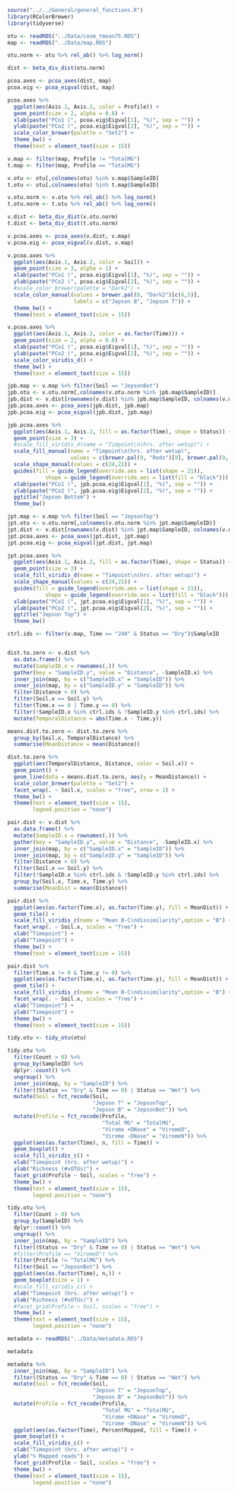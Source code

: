 ```r
source("../../General/general_functions.R")
library(RColorBrewer)
library(tidyverse)
```

```r
otu <- readRDS("../Data/covm_tmean75.RDS")
map <- readRDS("../Data/map.RDS")

otu.norm <- otu %>% rel_ab() %>% log_norm()
```


```r
dist <- beta_div_dist(otu.norm)
```

```r
pcoa.axes <- pcoa_axes(dist, map)
pcoa.eig <- pcoa_eigval(dist, map)

pcoa.axes %>% 
  ggplot(aes(Axis.1, Axis.2, color = Profile)) +
  geom_point(size = 2, alpha = 0.8) +
  xlab(paste("PCo1 (", pcoa.eig$Eigval[1], "%)", sep = "")) +
  ylab(paste("PCo2 (", pcoa.eig$Eigval[2], "%)", sep = "")) +
  scale_color_brewer(palette = "Set2") +
  theme_bw() +
  theme(text = element_text(size = 15))
```

```r
v.map <- filter(map, Profile != "TotalMG")
t.map <- filter(map, Profile == "TotalMG")

v.otu <- otu[,colnames(otu) %in% v.map$SampleID]
t.otu <- otu[,colnames(otu) %in% t.map$SampleID]

v.otu.norm <- v.otu %>% rel_ab() %>% log_norm()
t.otu.norm <- t.otu %>% rel_ab() %>% log_norm()

v.dist <- beta_div_dist(v.otu.norm)
t.dist <- beta_div_dist(t.otu.norm)
```


```r
v.pcoa.axes <- pcoa_axes(v.dist, v.map)
v.pcoa.eig <- pcoa_eigval(v.dist, v.map)

v.pcoa.axes %>% 
  ggplot(aes(Axis.1, Axis.2, color = Soil)) +
  geom_point(size = 3, alpha = 1) +
  xlab(paste("PCo1 (", pcoa.eig$Eigval[1], "%)", sep = "")) +
  ylab(paste("PCo2 (", pcoa.eig$Eigval[2], "%)", sep = "")) +
  #scale_color_brewer(palette = "Dark2") +
  scale_color_manual(values = brewer.pal(8, "Dark2")[c(6,5)],
                     labels = c("Jepson B", "Jepson T")) +
  theme_bw() +
  theme(text = element_text(size = 15))

v.pcoa.axes %>% 
  ggplot(aes(Axis.1, Axis.2, color = as.factor(Time))) +
  geom_point(size = 2, alpha = 0.8) +
  xlab(paste("PCo1 (", pcoa.eig$Eigval[1], "%)", sep = "")) +
  ylab(paste("PCo2 (", pcoa.eig$Eigval[2], "%)", sep = "")) +
  scale_color_viridis_d() +
  theme_bw() +
  theme(text = element_text(size = 15))
```

```r
jpb.map <- v.map %>% filter(Soil == "JepsonBot")
jpb.otu <- v.otu.norm[,colnames(v.otu.norm %in% jpb.map$SampleID)]
jpb.dist <- v.dist[rownames(v.dist) %in% jpb.map$SampleID, colnames(v.dist) %in% jpb.map$SampleID]
jpb.pcoa.axes <- pcoa_axes(jpb.dist, jpb.map)
jpb.pcoa.eig <- pcoa_eigval(jpb.dist, jpb.map)

jpb.pcoa.axes %>% 
  ggplot(aes(Axis.1, Axis.2, fill = as.factor(Time), shape = Status)) +
  geom_point(size = 3) +
  #scale_fill_viridis_d(name = "Timpoint\n(hrs. after wetup)") +
  scale_fill_manual(name = "Timpoint\n(hrs. after wetup)",
                    values = c(brewer.pal(9, "Reds")[9], brewer.pal(9, "Blues")[c(9,7,5,3,2,1)])) +
  scale_shape_manual(values = c(24,21)) +
  guides(fill = guide_legend(override.aes = list(shape = 21)),
            shape = guide_legend(override.aes = list(fill = "black"))) +
  xlab(paste("PCo1 (", jpb.pcoa.eig$Eigval[1], "%)", sep = "")) +
  ylab(paste("PCo2 (", jpb.pcoa.eig$Eigval[2], "%)", sep = "")) +
  ggtitle("Jepson Bottom") +
  theme_bw()
```

```r
jpt.map <- v.map %>% filter(Soil == "JepsonTop")
jpt.otu <- v.otu.norm[,colnames(v.otu.norm %in% jpt.map$SampleID)]
jpt.dist <- v.dist[rownames(v.dist) %in% jpt.map$SampleID, colnames(v.dist) %in% jpt.map$SampleID]
jpt.pcoa.axes <- pcoa_axes(jpt.dist, jpt.map)
jpt.pcoa.eig <- pcoa_eigval(jpt.dist, jpt.map)

jpt.pcoa.axes %>% 
  ggplot(aes(Axis.1, Axis.2, fill = as.factor(Time), shape = Status)) +
  geom_point(size = 3) +
  scale_fill_viridis_d(name = "Timpoint\n(hrs. after wetup)") +
  scale_shape_manual(values = c(24,21)) +
  guides(fill = guide_legend(override.aes = list(shape = 21)),
            shape = guide_legend(override.aes = list(fill = "black"))) +
  xlab(paste("PCo1 (", jpt.pcoa.eig$Eigval[1], "%)", sep = "")) +
  ylab(paste("PCo2 (", jpt.pcoa.eig$Eigval[2], "%)", sep = "")) +
  ggtitle("Jepson Top") +
  theme_bw()
```
```r
ctrl.ids <- filter(v.map, Time == "240" & Status == "Dry")$SampleID


dist.to.zero <- v.dist %>% 
  as.data.frame() %>% 
  mutate(SampleID.x = rownames(.)) %>% 
  gather(key = "SampleID.y", value = "Distance", -SampleID.x) %>% 
  inner_join(map, by = c("SampleID.x" = "SampleID")) %>% 
  inner_join(map, by = c("SampleID.y" = "SampleID")) %>% 
  filter(Distance > 0) %>% 
  filter(Soil.x == Soil.y) %>% 
  filter(Time.x == 0 | Time.y == 0) %>% 
  filter(!SampleID.x %in% ctrl.ids & !SampleID.y %in% ctrl.ids) %>% 
  mutate(TemporalDistance = abs(Time.x - Time.y)) 

means.dist.to.zero <- dist.to.zero %>% 
  group_by(Soil.x, TemporalDistance) %>% 
  summarise(MeanDistance = mean(Distance))

dist.to.zero %>% 
  ggplot(aes(TemporalDistance, Distance, color = Soil.x)) +
  geom_point() +
  geom_line(data = means.dist.to.zero, aes(y = MeanDistance)) +
  scale_color_brewer(palette = "Set2") +
  facet_wrap(. ~ Soil.x, scales = "free", nrow = 1) +
  theme_bw() +
  theme(text = element_text(size = 15),
        legend.position = "none")
```
```r
pair.dist <- v.dist %>% 
  as.data.frame() %>% 
  mutate(SampleID.x = rownames(.)) %>% 
  gather(key = "SampleID.y", value = "Distance", -SampleID.x) %>% 
  inner_join(map, by = c("SampleID.x" = "SampleID")) %>% 
  inner_join(map, by = c("SampleID.y" = "SampleID")) %>% 
  filter(Distance > 0) %>% 
  filter(Soil.x == Soil.y) %>% 
  filter(!SampleID.x %in% ctrl.ids & !SampleID.y %in% ctrl.ids) %>% 
  group_by(Soil.x, Time.x, Time.y) %>% 
  summarise(MeanDist = mean(Distance)) 

pair.dist %>% 
  ggplot(aes(as.factor(Time.x), as.factor(Time.y), fill = MeanDist)) +
  geom_tile() +
  scale_fill_viridis_c(name = "Mean B-C\ndissimilarity",option = "B") +
  facet_wrap(. ~ Soil.x, scales = "free") +
  xlab("Timepoint") +
  ylab("Timepoint") +
  theme_bw() +
  theme(text = element_text(size = 15))

pair.dist %>% 
  filter(Time.x != 0 & Time.y != 0) %>% 
  ggplot(aes(as.factor(Time.x), as.factor(Time.y), fill = MeanDist)) +
  geom_tile() +
  scale_fill_viridis_c(name = "Mean B-C\ndissimilarity",option = "B") +
  facet_wrap(. ~ Soil.x, scales = "free") +
  xlab("Timepoint") +
  ylab("Timepoint") +
  theme_bw() +
  theme(text = element_text(size = 15))
```

```r
tidy.otu <- tidy_otu(otu)

tidy.otu %>% 
  filter(Count > 0) %>% 
  group_by(SampleID) %>% 
  dplyr::count() %>% 
  ungroup() %>% 
  inner_join(map, by = "SampleID") %>% 
  filter((Status == "Dry" & Time == 0) | Status == "Wet") %>% 
  mutate(Soil = fct_recode(Soil,
                           "Jepson T" = "JepsonTop",
                           "Jepson B" = "JepsonBot")) %>% 
  mutate(Profile = fct_recode(Profile,
                              "Total MG" = "TotalMG",
                              "Virome +DNase" = "ViromeD",
                              "Virome -DNase" = "ViromeN")) %>% 
  ggplot(aes(as.factor(Time), n, fill = Time)) +
  geom_boxplot() +
  scale_fill_viridis_c() +
  xlab("Timepoint (hrs. after wetup)") +
  ylab("Richness (#vOTUs)") +
  facet_grid(Profile ~ Soil, scales = "free") +
  theme_bw() +
  theme(text = element_text(size = 15),
        legend.position = "none")

tidy.otu %>% 
  filter(Count > 0) %>% 
  group_by(SampleID) %>% 
  dplyr::count() %>% 
  ungroup() %>% 
  inner_join(map, by = "SampleID") %>% 
  filter((Status == "Dry" & Time == 0) | Status == "Wet") %>% 
  #filter(Profile == "ViromeD") %>% 
  filter(Profile != "TotalMG") %>% 
  filter(Soil == "JepsonBot") %>% 
  ggplot(aes(as.factor(Time), n,)) +
  geom_boxplot(size = 1) +
  #scale_fill_viridis_c() +
  xlab("Timepoint (hrs. after wetup)") +
  ylab("Richness (#vOTUs)") +
  #facet_grid(Profile ~ Soil, scales = "free") +
  theme_bw() +
  theme(text = element_text(size = 15),
        legend.position = "none")
```

```r
metadata <- readRDS("../Data/metadata.RDS")

metadata

metadata %>% 
  inner_join(map, by = "SampleID") %>% 
  filter((Status == "Dry" & Time == 0) | Status == "Wet") %>% 
  mutate(Soil = fct_recode(Soil,
                           "Jepson T" = "JepsonTop",
                           "Jepson B" = "JepsonBot")) %>% 
  mutate(Profile = fct_recode(Profile,
                              "Total MG" = "TotalMG",
                              "Virome +DNase" = "ViromeD",
                              "Virome -DNase" = "ViromeN")) %>% 
  ggplot(aes(as.factor(Time), PercentMapped, fill = Time)) +
  geom_boxplot() +
  scale_fill_viridis_c() +
  xlab("Timepoint (hrs. after wetup)") +
  ylab("% Mapped reads") +
  facet_grid(Profile ~ Soil, scales = "free") +
  theme_bw() +
  theme(text = element_text(size = 15),
        legend.position = "none")
```

